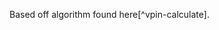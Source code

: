 \chapter{Appendix 1: Algorithm to Compute the VPIN Metric}

Based off algorithm found here[^vpin-calculate].

\begin{algorithmic}
 \label{Data}
  \begin{enumerate}
    \item Time series of transactions of a particular instrument ($T_i$, $P_i$, $V_i$)
      \begin{enumerate}
      \item $T_i$: Time of the trade.
      \item $P_i$: Price at which securities were exchanged.
      \item $V_i$: Volume exchanged
      \end{enumerate}
    \item $V$: Volume size (determined by user of the formula)
    \item $n$: Sample of volume buckets used in the estimation.
  \end{enumerate}
  }
 \label{Prepare Equal Volume Buckets }
  \begin{enumerate}
   \item Sort transactions by time ascending: $T_{i+1} \geq T_i, \forall i$
   \item Compute $\Delta P_i, \forall i$
   \item Expand the number of observations by repeating each observation $\Delta P_i$ as many times as $V_i$. This generates a total of $I = \sum_i V_i$ observations $\Delta P_i$.
   \item Re-index $\Delta P_i$ observations, $i = 1, ...,I$
   \item Initiate counter: $\tau = 0$
   \item
\begin{comment}
    \While{ $\tau V < I$ }{
     \begin{enumerate}
     \item Add one unit to $\tau$
     \item $\forall i \in [(\tau - 1)V + 1, \tau V]$, split volume between buy or sell intitiated:
     \begin{enumerate}
      \item Assign to Vb the number of observations classified as buy:\\
      $V_{\tau}^B = \sum_{i = t(\tau - 1) + 1}^{t(\tau)} V_i Z \left(\frac{S_i - S_{i-1}}{\sigma_{\Delta S}}\right)$
      \item  Assign to Vs the number of observations classified as sell:\\
      $V_{\tau}^S = \sum_{i = t(\tau - 1) + 1}^{t(\tau)} V_i \left( 1 - Z \left(\frac{S_i - S_{i-1}}{\sigma_{\Delta S}} \right) \right) = V - V_{\tau}^B$
     \end{enumerate}
    \end{enumerate}
    }
\end{comment}
   \item Set $L=\tau - 1$
   \end{enumerate}
\end{algorithmic}